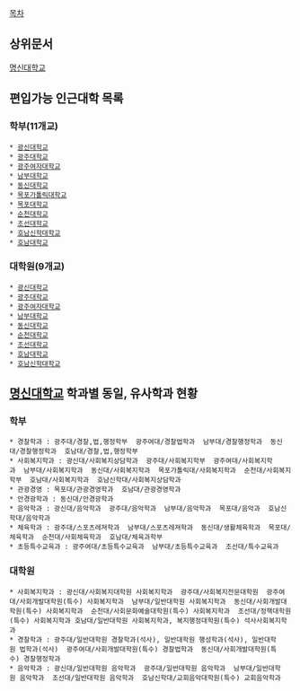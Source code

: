 [[목차]]
== 상위문서 ==
[[명신대학교]]

== 편입가능 인근대학 목록 ==
=== 학부(11개교) ===
 * [[광신대학교]]
 * [[광주대학교]]
 * [[광주여자대학교]]
 * [[남부대학교]]
 * [[동신대학교]]
 * [[목포가톨릭대학교]]
 * [[목포대학교]]
 * [[순천대학교]]
 * [[조선대학교]]
 * [[호남신학대학교]]
 * [[호남대학교]]

=== 대학원(9개교) ===
 * [[광신대학교]]
 * [[광주대학교]]
 * [[광주여자대학교]]
 * [[남부대학교]]
 * [[동신대학교]]
 * [[순천대학교]]
 * [[조선대학교]]
 * [[호남대학교]]
 * [[호남신학대학교]]

== [[명신대학교]] 학과별 동일, 유사학과 현황 ==
=== 학부 ===
 * 경찰학과 : 광주대/경찰,법,행정학부  광주여대/경찰법학과  남부대/경찰행정학과  동신대/경찰행정학과  호남대/경찰,법,행정학부
 * 사회복지학과 : 광신대/사회복지상담학과  광주대/사회복지학부  광주여대/사회복지학과  남부대/사회복지학과  동신대/사회복지학과  목포가톨릭대/사회복지학과  순천대/사회복지학부  호남대/사회복지학과  호남신학대/사회복지상담학과
 * 관광경영 : 목포대/관광경영학과  호남대/관광경영학과
 * 안경광학과 : 동신대/안경광학과
 * 음악학과 : 광신대/음악학과  광주대/음악학과  남부대/음악학과  목포대/음악과  호남신학대/음악학과
 * 체육학과 : 광주대/스포츠레져학과  남부대/스포츠레져학과  동신대/생활체육학과  목포대/체육학과  순천대/사회체육학과  호남대/체육과학부
 * 초등특수교육과 : 광주여대/초등특수교육과  남부대/초등특수교육과  조선대/특수교육과

=== 대학원 ===
 * 사회복지학과 : 광신대/사회복지대학원 사회복지학과  광주대/사회복지전문대학원  광주여대/사회개발대학원(특수) 사회복지학과  남부대/일반대학원 사회복지학과  동신대/사회개발대학원(특수) 사회복지학과  순천대/사회문화예술대학원(특수) 사회복지학과  조선대/정책대학원(특수) 사회복지학과 호남대/일반대학원 사회복지학과, 복지행정대학원(특수) 석사사회복지학과
 * 경찰학과 : 광주대/일반대학원 경찰학과(석사), 일반대학원 행성학과(석사), 일반대학원 법학과(석사)  광주여대/사회개발대학원(특수) 경찰법학과  동신대/사회개발대학원(특수) 경찰행정학과
 * 음악학과 : 광신대/일반대학원 음악학과  광주대/일반대학원 음악학과  남부대/일반대학원 음악학과  조선대/일반대학원 음악학과  호남신학대/교회음악대학원(특수) 교회음악학과
